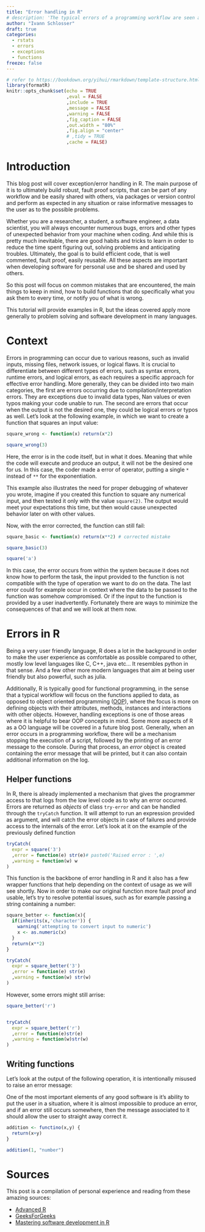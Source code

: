 ```yaml
---
title: "Error handling in R"
# description: 'The typical errors of a programming workflow are seen and the best practive to avoid errors and build robust scritps is shown on the example of R programming.'
author: "Ivann Schlosser"
draft: true
categories:
  - rstats
  - errors
  - exceptions
  - functions
freeze: false
---
```


```r

# refer to https://bookdown.org/yihui/rmarkdown/template-structure.html
library(formatR)
knitr::opts_chunk$set(echo = TRUE
                      ,eval = FALSE
                      ,include = TRUE
                      ,message = FALSE
                      ,warning = FALSE
                      ,fig_caption = FALSE
                      ,out.width = "80%"
                      ,fig.align = "center"
                      # ,tidy = TRUE
                      ,cache = FALSE)

```

# Introduction

This blog post will cover exception/error handling in R. The main purpose of it is to ultimately build robust, fault proof scripts, that can be part of any workflow and be easily shared with others, via packages or version control and perform as expected in any situation or raise informative messages to the user as to the possible problems.

Whether you are a researcher, a student, a software engineer, a data scientist, you will always encounter numerous bugs, errors and other types of unexpected behavior from your machine when coding. And while this is pretty much inevitable, there are good habits and tricks to learn in order to reduce the time spent figuring out, solving problems and anticipating troubles. Ultimately, the goal is to build efficient code, that is well commented, fault proof, easily reusable. All these aspects are important when developing software for personal use and be shared and used by others.

So this post will focus on common mistakes that are encountered, the main things to keep in mind, how to build functions that do specifically what you ask them to every time, or notify you of what is wrong.

This tutorial will provide examples in R, but the ideas covered apply more generally to problem solving and software development in many languages.

# Context

Errors in programming can occur due to various reasons, such as invalid inputs, missing files, network issues, or logical flaws. It is crucial to differentiate between different types of errors, such as syntax errors, runtime errors, and logical errors, as each requires a specific approach for effective error handling. More generally, they can be divided into two main categories, the first are errors occurring due to compilation/interpretation errors. They are exceptions due to invalid data types, Nan values or even typos making your code unable to run. The second are errors that occur when the output is not the desired one, they could be logical errors or typos as well. Let's look at the following example, in which we want to create a function that squares an input value:

```r
square_wrong <- function(x) return(x*2)

square_wrong(3)

```

Here, the error is in the code itself, but in what it does. Meaning that while the code will execute and produce an output, it will not be the desired one for us. In this case, the coder made a error of operator, putting a single `*` instead of `**` for the exponentiation.

This example also illustrates the need for proper debugging of whatever you wrote, imagine if you created this function to square any numerical input, and then tested it only with the value `square(2)`. The output would meet your expectations this time, but then would cause unexpected behavior later on with other values.

Now, with the error corrected, the function can still fail:

```r
square_basic <- function(x) return(x**2) # corrected mistake

square_basic(3)

square('a')

```

In this case, the error occurs from within the system because it does not know how to perform the task, the input provided to the function is not compatible with the type of operation we want to do on the data. The last error could for example occur in context where the data to be passed to the function was somehow compromised. Or if the input to the function is provided by a user inadvertently. Fortunately there are ways to minimize the consequences of that and we will look at them now.

# Errors in R

Being a very user friendly language, R does a lot in the background in order to make the user experience as comfortable as possible compared to other, mostly low level languages like C, C++, java etc... It resembles python in that sense. And a few other more modern languages that aim at being user friendly but also powerful, such as julia.

Additionally, R is typically good for functional programming, in the sense that a typical workflow will focus on the functions applied to data, as opposed to object oriented programming ([OOP](https://en.wikipedia.org/wiki/Object-oriented_programming)), where the focus is more on defining objects with their attributes, methods, instances and interactions with other objects. However, handling exceptions is one of those areas where it is helpful to bear OOP concepts in mind. Some more aspects of R as a OO language will be covered in a future blog post. Generally, when an error occurs in a programming workflow, there will be a mechanism stopping the execution of a script, followed by the printing of an error message to the console. During that process, an *error* object is created containing the error message that will be printed, but it can also contain additional information on the log.

## Helper functions

In R, there is already implemented a mechanism that gives the programmer access to that logs from the low level code as to why an error occurred. Errors are returned as *objects* of class `try-error` and can be handled through the `tryCatch` function. It will attempt to run an expression provided as argument, and will catch the error objects in case of failures and provide access to the internals of the error. Let's look at it on the example of the previously defined function

```r
tryCatch(
  expr = square('3')
  ,error = function(e) str(e)# paste0('Raised error : ',e)
  ,warning = function(w) w
)

```

This function is the backbone of error handling in R and it also has a few wrapper functions that help depending on the context of usage as we will see shortly. Now in order to make our original function more fault proof and usable, let's try to resolve potential issues, such as for example passing a string containing a number:

```r

square_better <- function(x){
  if(inherits(x,'character')) {
    warning('attempting to convert input to numeric')
    x <- as.numeric(x)
  }
  return(x**2)
}

tryCatch(
  expr = square_better('3')
  ,error = function(e) str(e)
  ,warning = function(w) str(w)
)

```

However, some errors might still arrise:

```r

square_better('r')


tryCatch(
  expr = square_better('r')
  ,error = function(e)str(e)
  ,warning = function(w)str(w)
)


```

<!-- ```{r} -->

<!-- x <- list(20, "20", c(1,2,"eoinrf","5nj4k"), "304", "4") -->

<!-- typeof(x) -->

<!-- mode(x) -->

<!-- str(x) -->

<!-- as.vector(x) -->

<!-- lapply(x,typeof) -->

<!-- is.vector(x) -->

<!-- is.list(x) -->

<!-- unlist(x) -->

<!-- mode(unlist(x)) -->

<!-- inherits(x, "list") -->

<!-- inherits(x, "vector") -->

<!-- class(x) -->

<!-- is.atomic(x) -->

<!-- is.atomic(unlist(x)) -->

<!-- ``` -->

<!-- ```{r} -->

<!-- x <- 2 -->

<!-- ex <- expression(x^2) -->

<!-- parse(ex) -->

<!-- eval(ex) -->

<!-- ``` -->

## Writing functions

Let's look at the output of the following operation, it is intentionally misused to raise an error message:

One of the most important elements of any good software is it's ability to put the user in a situation, where it is almost impossible to produce an error, and if an error still occurs somewhere, then the message associated to it should allow the user to straight away correct it.

```r

addition <- functino(x,y) {
  return(x+y)
}

addition(1, "number")

```

# Sources

This post is a compilation of personal experience and reading from these amazing sources:

-   [Advanced R](https://adv-r.hadley.nz/debugging.html)
-   [GeeksForGeeks](https://www.geeksforgeeks.org/handling-errors-in-r-programming/)
-   [Mastering software development in R](https://bookdown.org/rdpeng/RProgDA/error-handling-and-generation.html)
